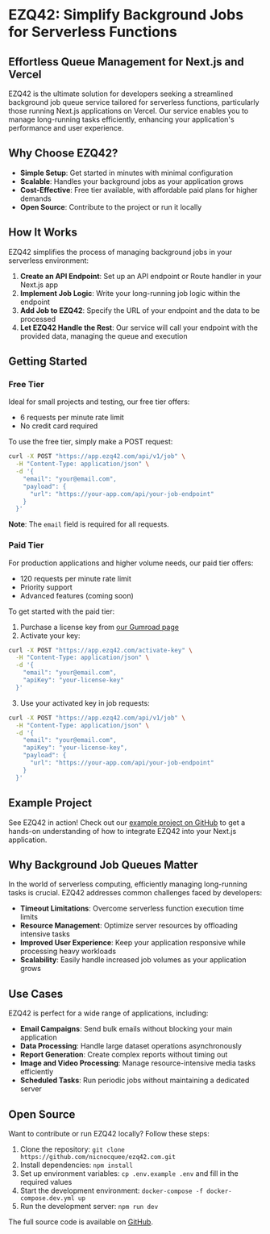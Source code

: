 # EZQ42: Simplify Background Jobs for Serverless Functions

## Effortless Queue Management for Next.js and Vercel

EZQ42 is the ultimate solution for developers seeking a streamlined background job queue service tailored for serverless functions, particularly those running Next.js applications on Vercel. Our service enables you to manage long-running tasks efficiently, enhancing your application's performance and user experience.

## Why Choose EZQ42?

- **Simple Setup**: Get started in minutes with minimal configuration
- **Scalable**: Handles your background jobs as your application grows
- **Cost-Effective**: Free tier available, with affordable paid plans for higher demands
- **Open Source**: Contribute to the project or run it locally

## How It Works

EZQ42 simplifies the process of managing background jobs in your serverless environment:

1. **Create an API Endpoint**: Set up an API endpoint or Route handler in your Next.js app
2. **Implement Job Logic**: Write your long-running job logic within the endpoint
3. **Add Job to EZQ42**: Specify the URL of your endpoint and the data to be processed
4. **Let EZQ42 Handle the Rest**: Our service will call your endpoint with the provided data, managing the queue and execution

## Getting Started

### Free Tier

Ideal for small projects and testing, our free tier offers:

- 6 requests per minute rate limit
- No credit card required

To use the free tier, simply make a POST request:

```bash
curl -X POST "https://app.ezq42.com/api/v1/job" \
  -H "Content-Type: application/json" \
  -d '{
    "email": "your@email.com",
    "payload": {
      "url": "https://your-app.com/api/your-job-endpoint"
    }
  }'
```

**Note**: The `email` field is required for all requests.

### Paid Tier

For production applications and higher volume needs, our paid tier offers:

- 120 requests per minute rate limit
- Priority support
- Advanced features (coming soon)

To get started with the paid tier:

1. Purchase a license key from [our Gumroad page](https://nicopr.gumroad.com/l/gphro)
2. Activate your key:

```bash
curl -X POST "https://app.ezq42.com/activate-key" \
  -H "Content-Type: application/json" \
  -d '{
    "email": "your@email.com",
    "apiKey": "your-license-key"
  }'
```

3. Use your activated key in job requests:

```bash
curl -X POST "https://app.ezq42.com/api/v1/job" \
  -H "Content-Type: application/json" \
  -d '{
    "email": "your@email.com",
    "apiKey": "your-license-key",
    "payload": {
      "url": "https://your-app.com/api/your-job-endpoint"
    }
  }'
```

## Example Project

See EZQ42 in action! Check out our [example project on GitHub](https://github.com/nicnocquee/ezq42example) to get a hands-on understanding of how to integrate EZQ42 into your Next.js application.

## Why Background Job Queues Matter

In the world of serverless computing, efficiently managing long-running tasks is crucial. EZQ42 addresses common challenges faced by developers:

- **Timeout Limitations**: Overcome serverless function execution time limits
- **Resource Management**: Optimize server resources by offloading intensive tasks
- **Improved User Experience**: Keep your application responsive while processing heavy workloads
- **Scalability**: Easily handle increased job volumes as your application grows

## Use Cases

EZQ42 is perfect for a wide range of applications, including:

- **Email Campaigns**: Send bulk emails without blocking your main application
- **Data Processing**: Handle large dataset operations asynchronously
- **Report Generation**: Create complex reports without timing out
- **Image and Video Processing**: Manage resource-intensive media tasks efficiently
- **Scheduled Tasks**: Run periodic jobs without maintaining a dedicated server

## Open Source

Want to contribute or run EZQ42 locally? Follow these steps:

1. Clone the repository: `git clone https://github.com/nicnocquee/ezq42.com.git`
2. Install dependencies: `npm install`
3. Set up environment variables: `cp .env.example .env` and fill in the required values
4. Start the development environment: `docker-compose -f docker-compose.dev.yml up`
5. Run the development server: `npm run dev`

The full source code is available on [GitHub](https://github.com/nicnocquee/ezq42.com).
